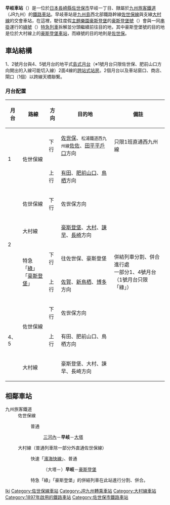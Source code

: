 {{NoteTA|1 = zh:早岐車站; zh-cn:早岐站; zh-tw:早岐車站; zh-hk:早岐站; }}
{{日本車站資訊
|公司色      = red
|文字色    = 
|站名      = 早岐站
|圖片      = Haiki Station 20190103.jpg
|pxl      =
|圖片說明  = 西口
|日文原名  = 早岐
|平假名  = はいき
|羅馬拼音  = Haiki
|電報略號  = ハイ
|所屬公司= [[File:JR_logo_(kyushu).svg|23px]][[九州旅客鐵道|九州旅客鐵道]]（JR九州）
|所在地    = [[長崎縣|長崎縣]][[佐世保市|佐世保市]]早岐一丁目93
|啟用年月日= 1897年（[[明治|明治]]30年）7月10日
|車站構造    = [[地面車站|地面車站]]（[[跨站式站房|跨站式站房]]）
|月台配置    = 2面4線
|廢站年月日= 
|乘客人數  = 1,392
|上下車人數=2,802
|統計年度  = 2013年
|轉車      = 
|備註      = 直營站<br>設有[[綠窗口|綠窗口]]
|全寬備註=* 部分特急「[[豪斯登堡號列車|豪斯登堡]]」經此區間駛往[[肥前山口站|肥前山口站]]。<br/>** 部分[[大村線|大村線]]列車會駛往[[佐世保站|佐世保站]]。
|adjacent = {{Adjacent stations|system=九州旅客鐵道
|line1=佐世保線|left1=三河內|right1=大塔|note-left1=4.2km|note-mid1=距離[[肥前山口站|肥前山口]]39.9km|note-right1=2.7km
|line2=大村線|through-left2=[[佐世保線|佐世保線]]|right2=豪斯登堡|note-mid2=起點|note-right2=4.7km}}
|}}
'''早岐車站'''（{{jpn|j=早岐駅|hg=はいきえき|kyu=早岐驛|rm=Haiki eki|f=y}}）是一位於[[日本|日本]][[長崎縣|長崎縣]][[佐世保市|佐世保市]]早岐一丁目、隸屬於[[九州旅客鐵道|九州旅客鐵道]]（JR九州）的[[鐵路車站|鐵路車站]]。早岐車站是[[九州島|九州島]]西北部鐵路幹線[[佐世保線|佐世保線]]與支線[[大村線|大村線]]的交會車站，在這裡，駛往度假[[主題樂園|主題樂園]][[豪斯登堡|豪斯登堡]]的[[豪斯登堡號列車|豪斯登堡號]]（{{lang|ja|ハウステンボス}}）會與一同[[串掛|串掛]]運行的[[綠號列車|綠號]]（{{lang|ja|みどり}}）[[特急列車|特急列車]]拆解並分頭繼續前往目的地，其中豪斯登堡號的目的地是位於大村線上的[[豪斯登堡車站|豪斯登堡車站]]，而綠號的目的地則是[[佐世保車站|佐世保]]。
== 車站結構 ==
1、2號月台與4、5號月台的地平式[[島式月台|島式月台]]（※1號月台只限佐世保、肥前山口方向開出的入線可能切入線）2面4線的[[跨站式站房|跨站式站房]]。2個月台以及車站窗口、商店、閘口（1個）以跨線天橋聯繋。
=== 月台配置 ===
{| class="wikitable"
!月台!!路線!!方向!!目的地!!備註
|-
!rowspan="2"|1
|rowspan="2"|{{Color|red|■}}佐世保線
|下行
|[[佐世保站|佐世保]]、<small>松浦鐵道西九州線</small>[[佐佐站|佐佐]]、[[田平平戶口站|田平平戶口]]方向
|只限1班直通西九州線
|-
|上行
|[[有田站|有田]]、[[肥前山口站|肥前山口]]、[[鳥栖站|鳥栖]]方向
|
|-
!rowspan="4"|2
|{{Color|red|■}}佐世保線
|下行
|佐世保方向
|
|-
|{{Color|red|■}}大村線
|
|[[豪斯登堡站|豪斯登堡]]、[[大村車站_(長崎縣)|大村]]、[[諫早站|諫早]]、[[長崎站|長崎]]方向
|
|-
|rowspan="2"|{{Color|red|□}}特急「[[綠號列車|綠]]」<br>「[[豪斯登堡號列車|豪斯登堡]]」
|下行
|往佐世保、豪斯登堡
|rowspan="2"|併結列車分割、併合進行處<br>一部分1、4號月台（1號月台只限「綠」）
|-
|上行
|[[佐賀站|佐賀]]、[[新鳥栖站|新鳥栖]]、[[博多站|博多]]方向
|-
!rowspan="3"|4、5
|rowspan="2"|{{Color|red|■}}佐世保線
|下行
|佐世保方向
|
|-
|上行
|有田、肥前山口、鳥栖方向
|
|-
|{{Color|red|■}}大村線
|
|豪斯登堡、大村、諫早、長崎方向
|
|}
== 相鄰車站 ==
; 九州旅客鐵道
: 佐世保線
:: {{color|black|■}}普通
::: [[三河內站|三河內]]－'''早岐'''－[[大塔站_(日本)|大塔]]
: 大村線（普通列車除一部分外直通佐世保線）
:: {{color|blue|■}}快速「[[濱海快線_(日本)|濱海快線]]」、{{color|black|■}}普通
::: （大塔－）'''早岐'''－[[豪斯登堡車站|豪斯登堡]]
::特急「綠」「豪斯登堡」的併結列車在此站進行分割、併合。

{{佐世保線}}
{{大村線}}


{{Commonscat|Haiki Station}}
{{DEFAULTSORT:Haiki}}
[[Category:日本鐵路車站_Ha|Iki]]
[[Category:佐世保線車站|Category:佐世保線車站]]
[[Category:JR九州轉乘車站|Category:JR九州轉乘車站]]
[[Category:大村線車站|Category:大村線車站]]
[[Category:1897年啟用的鐵路車站|Category:1897年啟用的鐵路車站]]
[[Category:佐世保市鐵路車站|Category:佐世保市鐵路車站]]
{{coord|33|8|0|N|129|47|57|E|display=title|scale:5000_region:JP_type:railwaystation}}